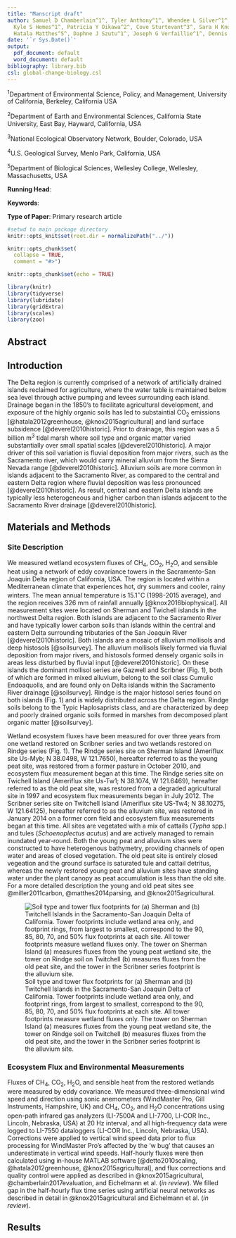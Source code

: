 ```yaml
---
title: "Manscript draft"
author: Samuel D Chamberlain^1^, Tyler Anthony^1^, Whendee L Silver^1^, Elke Eichelmann^1^,
  Kyle S Hemes^1^, Patricia Y Oikawa^2^, Cove Sturtevant^3^, Sara H Knox^4^, Jaclyn
  Hatala Matthes^5^, Daphne J Szutu^1^, Joseph G Verfaillie^1^, Dennis D Baldocchi^1^
date: '`r Sys.Date()`'
output:
  pdf_document: default
  word_document: default
bibliography: library.bib
csl: global-change-biology.csl
---
```


^1^Department of Environmental Science, Policy, and Management, University of California, Berkeley, California USA

^2^Department of Earth and Environmental Sciences, California State University, East Bay, Hayward, California, USA

^3^National Ecological Observatory Network, Boulder, Colorado, USA

^4^U.S. Geological Survey, Menlo Park, California, USA

^5^Department of Biological Sciences, Wellesley College, Wellesley, Massachusetts, USA

**Running Head**:

**Keywords**:

**Type of Paper**: Primary research article

```r
#setwd to main package directory
knitr::opts_knit$set(root.dir = normalizePath("../"))

knitr::opts_chunk$set(
  collapse = TRUE,
  comment = "#>")

knitr::opts_chunk$set(echo = TRUE)
```

```r
library(knitr)
library(tidyverse)
library(lubridate)
library(gridExtra)
library(scales)
library(zoo)
```

\newpage
## Abstract

## Introduction
The Delta region is currently comprised of a network of artificially drained islands reclaimed for agriculture, where the water table is maintained below sea level through active pumping and levees surrounding each island. Drainage began in the 1850's to facilitate agricultural development, and exposure of the highly organic soils has led to substaintial CO~2~ emissions [@hatala2012greenhouse, @knox2015agricultural] and land surface subsidence [@deverel2010historic]. Prior to drainage, this region was a 5 billion m^3^ tidal marsh where soil type and organic matter varied substantially over small spatial scales [@deverel2010historic]. A major driver of this soil variation is fluvial deposition from major rivers, such as the Sacramento river, which would carry mineral alluvium from the Sierra Nevada range [@deverel2010historic]. Alluvium soils are more common in islands adjacent to the Sacramento River, as compared to the central and eastern Delta region where fluvial deposition was less pronounced  [@deverel2010historic]. As result, central and eastern Delta islands are typically less heterogeneous and higher carbon than islands adjacent to the Sacramento River drainage [@deverel2010historic].

## Materials and Methods
### Site Description
We measured wetland ecosystem fluxes of CH~4~, CO~2~, H~2~O, and sensible heat using a network of eddy covariance towers in the Sacramento-San Joaquin Delta region of California, USA.  The region is located within a Mediterranean climate that experiences hot, dry summers and cooler, rainy winters. The mean annual temperature is 15.1$^\circ$C (1998-2015 average), and the region receives 326 mm of rainfall annually [@knox2016biophysical]. All measurement sites were located on Sherman and Twichell islands in the northwest Delta region. Both islands are adjacent to the Sacramento River and have typically lower carbon soils than islands within the central and eastern Delta surrounding tributaries of the San Joaquin River [@deverel2010historic]. Both islands are a mosaic of alluvium mollisols and deep histosols [@soilsurvey]. The alluvium mollisols  likely formed via fluvial deposition from major rivers, and histosols formed densely organic soils in areas less disturbed by fluvial input [@deverel2010historic]. On these islands the dominant mollisol series are Gazwell and Scribner (Fig. 1), both of which are formed in mixed alluvium, belong to the soil class Cumulic Endoaquolls, and are found only on Delta islands within the Sacramento River drainage [@soilsurvey]. Rindge is the major histosol series found on both islands (Fig. 1) and is widely distributed across the Delta region. Rindge soils belong to the  Typic Haplosaprists class, and are characterized by deep and poorly drained organic soils formed in marshes from decomposed plant organic matter [@soilsurvey]. 

Wetland ecosystem fluxes have been measured for over three years from one wetland restored on Scribner series and two wetlands restored on Rindge series (Fig. 1). The Rindge series site on Sherman Island (Ameriflux site Us-Myb; N 38.0498, W 121.7650), hereafter referred to as the young peat site, was restored from a former pasture in October 2010, and ecosystem flux measurement began at this time. The Rindge series site on Twichell Island (Ameriflux site Us-Tw1; N 38.1074, W 121.6469), hereafter referred to as the old peat site, was restored from a degraded agricultural site in 1997 and ecosystem flux measurements began in July 2012. The Scribner series site on Twitchell Island (Ameriflux site US-Tw4; N 38.10275, W 121.64125), hereafter referred to as the alluvium site, was restored in January 2014 on a former corn field and ecosystem flux measurements began at this time. All sites are vegetated with a mix of cattails (*Typha* spp.) and tules (*Schoenoplectus acutus*) and are actively managed to remain inundated year-round. Both the young peat and alluvium sites were constructed to have heterogenous bathymetry, providing channels of open water and areas of closed vegetation. The old peat site is entirely closed vegeation and the ground surface is saturated tule and cattail detritus, whereas the newly restored young peat and alluvium sites have standing water under the plant canopy as peat accumulation is less than the old site. For a more detailed description the young and old peat sites see @miller2011carbon, @matthes2014parsing, and @knox2015agricultural.

![Soil type and tower flux footprints for (a) Sherman and (b) Twitchell Islands in the Sacramento-San Joaquin Delta of California. Tower footprints include wetland area only, and footprint rings, from largest to smallest, correspond to the 90, 85, 80, 70, and 50% flux footprints at each site. All tower footprints measure wetland fluxes only. The tower on Sherman Island (a) measures fluxes from the young peat wetland site, the tower on Rindge soil on Twitchell (b) measures fluxes from the old peat site, and the tower in the Scribner series footprint is the alluvium site.](fig1.png)

### Ecosystem Flux and Environmental Measurements
Fluxes of CH~4~, CO~2~, H~2~O, and sensible heat from the restored wetlands were measured by eddy covariance. We measured three-dimensional wind speed and direction using sonic anemometers (WindMaster Pro, Gill Instruments, Hampshire, UK) and CH~4~, CO~2~, and H~2~O concentrations using open-path infrared gas analyzers (LI-7500A and LI-7700, LI-COR Inc., Lincoln, Nebraska, USA) at 20 Hz interval, and all high-frequency data were logged to LI-7550 dataloggers (LI-COR Inc., Lincoln, Nebraska, USA). Corrections were applied to vertical wind speed data prior to flux processing for WindMaster Pro's affected by the 'w bug' that causes an underestimate in vertical wind speeds. Half-hourly fluxes were then calculated using in-house MATLAB software [@detto2010scaling, @hatala2012greenhouse, @knox2015agricultural], and flux corrections and quality control were applied as described in @knox2015agricultural, @chamberlain2017evaluation, and Eichelmann et al. (*in review*). We filled gap in the half-hourly flux time series using artificial neural networks as described in detail in @knox2015agricultural and Eichelmann et al. (*in review*).


## Results


